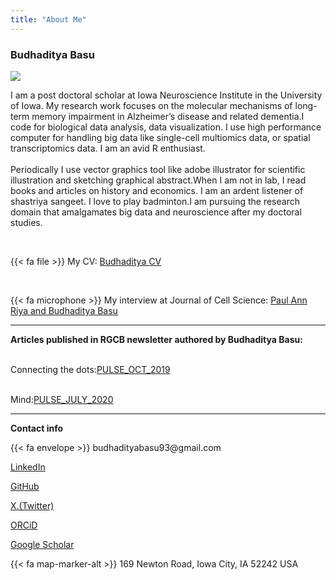 ```yaml
---
title: "About Me"
---
```


### Budhaditya Basu

![](files/Me.jpg)<br>

<p align="justify">

I am a post doctoral scholar at Iowa Neuroscience Institute in the University of Iowa. My research work focuses on the molecular mechanisms of long-term memory impairment in Alzheimer's disease and related dementia.I code for biological data analysis, data visualization. I use high performance computer for handling big data like single-cell multiomics data, or spatial transcriptomics data. I am an avid R enthusiast.<br><br>Periodically I use vector graphics tool like adobe illustrator for scientific illustration and sketching graphical abstract.When I am not in lab, I read books and articles on history and economics. I am an ardent listener of shastriya sangeet. I love to play badminton.I am pursuing the research domain that amalgamates big data and neuroscience after my doctoral studies.

</p>

<br>

{{< fa file >}} My CV: <a href="https://drive.google.com/file/d/1V7GJlmT_YFlhi47lWOsSLrTO9uHQAb11/view?usp=drive_link" target="_blank">Budhaditya CV</a>

<br>

{{< fa microphone >}} My interview at Journal of Cell Science: <a href="https://doi.org/10.1242/jcs.260800" target="_blank"> Paul Ann Riya and Budhaditya Basu</a> <br>

------------------------------------------------------------------------

<b>Articles published in RGCB newsletter authored by Budhaditya Basu:</b><br><br>

Connecting the dots:<a href="https://rgcb.res.in/documents/newsletter/PULSE-OCTOBER-2019.pdf" target="_blank">PULSE_OCT_2019</a><br><br>

Mind:<a href="https://rgcb.res.in/RGCB-PULSE-JULY-2020/"target="_blank">PULSE_JULY_2020</a>

------------------------------------------------------------------------

**Contact info**

{{< fa envelope >}} budhadityabasu93@gmail.com

<i class="fa-brands fa-linkedin"></i> [LinkedIn](https://www.linkedin.com/in/budhadityaneuro/){target="_blank"}

<i class="fa-brands fa-github"></i> [GitHub](https://github.com/bio-visualisation){target="_blank"}

<i class="fa-brands fa-x-twitter"></i> [X.(Twitter)](https://x.com/budhaditya05){target="_blank"}

<i class="fa-brands fa-orcid"></i> [ORCiD](https://orcid.org/0009-0008-6696-567X){target="_blank"}

<i class="fa-brands fa-google-scholar"></i> [Google Scholar](https://scholar.google.com/citations?user=G371R-YAAAAJ&hl=en){target="_blank"}

{{< fa map-marker-alt >}} 169 Newton Road, Iowa City, IA 52242 USA
